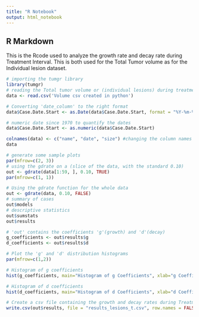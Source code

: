 ---
title: "R Notebook"
output: html_notebook
---

## R Markdown

This is the Rcode used to analyze the growth rate and decay rate during Treatment Interval. This is both used for the Total Tumor volume as for the Individual lesion dataset.

```{r}
# importing the tumgr library
library(tumgr)
# reading the Total tumor volume or (individual lesions) during treatment intervals for patients 
data <- read.csv('Volume csv created in python')

# Converting 'date_column' to the right format
data$Case.Date.Start <- as.Date(data$Case.Date.Start, format = "%Y-%m-%d")

# numeric date since 1970 to quantify the dates
data$Case.Date.Start <- as.numeric(data$Case.Date.Start)

colnames(data) <- c("name", "date", "size") #changing the column names to the appropriate names
data
```

```{r}
# generate some sample plots 
par(mfrow=c(2, 3))
# using the gdrate on a (slice of the data, with the standard 0.10)
out <- gdrate(data[1:59, ], 0.10, TRUE)
par(mfrow=c(1, 1))
```


```{r}
# Using the gdrate function for the whole data
out <- gdrate(data, 0.10, FALSE)
# summary of cases  
out$models
# descriptive statistics 
out$sumstats
out$results
```

```{r}
# 'out' contains the coefficients 'g'(growth) and 'd'(decay)
g_coefficients <- out$results$g
d_coefficients <- out$results$d

# Plot the 'g' and 'd' distribution histograms
par(mfrow=c(1,2))

# Histogram of g coefficients
hist(g_coefficients, main="Histogram of g Coefficients", xlab="g Coefficients", col="lightblue")

# Histogram of d coefficients
hist(d_coefficients, main="Histogram of d Coefficients", xlab="d Coefficients", col="lightgreen")

```

```{r}
# Create a csv file containing the growth and decay rates during Treatment interval
write.csv(out$results, file = "results_lesions_t.csv", row.names = FALSE)
```

```{r}
```

```         
```
